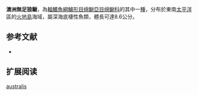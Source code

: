 {{Speciesbox
| name = 澳洲無足狼鳚
| image = 
| status = NE
| status_system = IUCN3.1
| genus = Lycodapus
| species = australis
| authority = [[Norman|Norman]], 1937
| synonyms = 
}}

'''澳洲無足狼鳚'''，為[[輻鰭魚綱|輻鰭魚綱]][[鱸形目|鱸形目]][[绵鳚亞目|绵鳚亞目]][[绵鳚科|绵鳚科]]的其中一[[種|種]]，分布於東南[[太平洋|太平洋]]區的[[火地島|火地島]]海域，屬深海底棲性魚類，體長可達8.6公分。

==参考文献==
*{{FishBase_species|genus=Lycodapus|species=australis|year=2011|month=12}}

== 扩展阅读 ==
{{refbegin}}
{{wikispecies-inline|Lycodapus australis|澳洲無足狼鳚}}
{{refend}}
{{Taxonbar|from=Q1099643}}

[[Category:无足狼鳚属|australis]]


{{鱸形目小作品}}